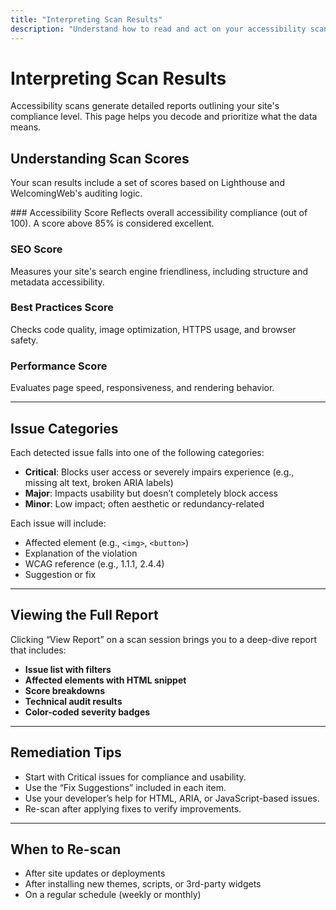 ```yaml
---
title: "Interpreting Scan Results"
description: "Understand how to read and act on your accessibility scan scores, issue breakdowns, and severity ratings."
---
```



# Interpreting Scan Results

<Callout type="info">
Accessibility scans generate detailed reports outlining your site's compliance level. This page helps you decode and prioritize what the data means.
</Callout>

## Understanding Scan Scores

Your scan results include a set of scores based on Lighthouse and WelcomingWeb's auditing logic.

<Steps>
### Accessibility Score
Reflects overall accessibility compliance (out of 100). A score above 85% is considered excellent.

### SEO Score
Measures your site's search engine friendliness, including structure and metadata accessibility.

### Best Practices Score
Checks code quality, image optimization, HTTPS usage, and browser safety.

### Performance Score
Evaluates page speed, responsiveness, and rendering behavior.

</Steps>

---

## Issue Categories

Each detected issue falls into one of the following categories:

- **Critical**: Blocks user access or severely impairs experience (e.g., missing alt text, broken ARIA labels)
- **Major**: Impacts usability but doesn’t completely block access
- **Minor**: Low impact; often aesthetic or redundancy-related

Each issue will include:
- Affected element (e.g., `<img>`, `<button>`)
- Explanation of the violation
- WCAG reference (e.g., 1.1.1, 2.4.4)
- Suggestion or fix

---

## Viewing the Full Report

Clicking “View Report” on a scan session brings you to a deep-dive report that includes:
- **Issue list with filters**
- **Affected elements with HTML snippet**
- **Score breakdowns**
- **Technical audit results**
- **Color-coded severity badges**

---

## Remediation Tips

- Start with Critical issues for compliance and usability.
- Use the “Fix Suggestions” included in each item.
- Use your developer’s help for HTML, ARIA, or JavaScript-based issues.
- Re-scan after applying fixes to verify improvements.

---

## When to Re-scan

- After site updates or deployments
- After installing new themes, scripts, or 3rd-party widgets
- On a regular schedule (weekly or monthly)

<CTA2
  title="Need Expert Help?"
  description="Our accessibility engineers can help you prioritize and resolve scan issues. Reach out for personalized support."
  buttonText="Talk to an Expert"
  buttonLink="https://welcomingweb.com/contact"
/>
